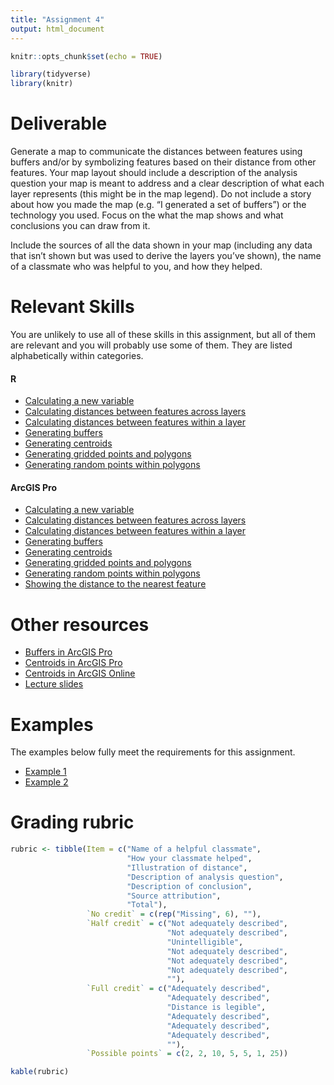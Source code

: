 ```yaml
---
title: "Assignment 4"
output: html_document
---
```


```r
knitr::opts_chunk$set(echo = TRUE)

library(tidyverse)
library(knitr)
```

# Deliverable

Generate a map to communicate the distances between features
using buffers and/or by symbolizing features based on 
their distance from other features. Your map layout should 
include a description of the analysis question your
map is meant to address and a clear description of what each 
layer represents (this might be in the map legend). Do not 
include a story about how you made the map (e.g. "I generated 
a set of buffers") or the technology you used. Focus on the 
what the map shows and what conclusions you can draw from it.

Include the sources of all the data shown
in your map (including any data that isn't shown but was 
used to derive the layers you've shown), the name of a
classmate who was helpful to you, and how they helped.

# Relevant Skills

You are unlikely to use all of these skills in this 
assignment, but all of them are relevant and you will 
probably use some of them. They are listed alphabetically
within categories.

#### R

* [Calculating a new variable](https://c-voulgaris.github.io/VIS-2128-F22/a4-files/skill-mutate.html){target="_blank"}
* [Calculating distances between features across layers](https://c-voulgaris.github.io/VIS-2128-F22/a4-files/skill-distance-two-layers.html){target="_blank"}
* [Calculating distances between features within a layer](https://c-voulgaris.github.io/VIS-2128-F22/a4-files/skill-distance-one-layer.html){target="_blank"}
* [Generating buffers](https://c-voulgaris.github.io/VIS-2128-F22/a4-files/skill-buffer.html){target="_blank"}
* [Generating centroids](https://c-voulgaris.github.io/VIS-2128-F22/a4-files/skill-centroids.html){target="_blank"}
* [Generating gridded points and polygons](https://c-voulgaris.github.io/VIS-2128-F22/a4-files/skill-grid.html){target="_blank"}
* [Generating random points within polygons](https://c-voulgaris.github.io/VIS-2128-F22/a4-files/skill-sampling.html){target="_blank"}

#### ArcGIS Pro

* [Calculating a new variable](https://harvard.zoom.us/rec/share/wGScHgVOsztdlD-hBmu05iLR0B3mZRKxNjNuheWWVDmDz0oOB5S6VDWFtJzyNMhY.fX9EVIFdumWMkHCS?startTime=1663881693000){target="_blank"}
* [Calculating distances between features across layers](https://harvard.zoom.us/rec/play/GwmFyXi-5sEKxo25Yo5wzQ-il93xIOHlWQccrvFFSfbOkWIQQEmsroDJfxJOXsNErvGJmVHWL3kmACbs.RQ_enRL9tcZ_W2qb?startTime=1663794796000&_x_zm_rtaid=BZCASwm8RG6mI7xojF6nuA.1663857126182.e997a72150de73757944b7a3189fee65&_x_zm_rhtaid=126){target="_blank"}
* [Calculating distances between features within a layer](https://harvard.zoom.us/rec/share/eKZ0BkCHnc6KPL5uH5SmX01oZR6kWBPgxy1bv3j0LM6dIPKm8f2Pr3msXiCTL4TI.2WTxOZ1-Dyh1mpT0?startTime=1663884404000){target="_blank"}
* [Generating buffers](https://harvard.zoom.us/rec/play/Mbbu93pY57oY0qzFf2jzfx7-C-ECyjPbqDFAJ-8zFIQNy9_Pew2qygR444qucisMFcBuiVn3_dzvrnhw.7X5Li2NMMDsxs0Kx?startTime=1663783371000&_x_zm_rtaid=BZCASwm8RG6mI7xojF6nuA.1663857126182.e997a72150de73757944b7a3189fee65&_x_zm_rhtaid=126){target="_blank"}
* [Generating centroids](https://harvard.zoom.us/rec/share/EC3Uvs7NJn4bEABNkBl-pc-mVOljx-WYSsLfTsrFlOeXvZFtTAEiMoigYSl3ibA.JKFaSSZK2h4Ag8pp?startTime=1663783660000){target="_blank"}
* [Generating gridded points and polygons](https://harvard.zoom.us/rec/share/wGScHgVOsztdlD-hBmu05iLR0B3mZRKxNjNuheWWVDmDz0oOB5S6VDWFtJzyNMhY.fX9EVIFdumWMkHCS?startTime=1663882776000){target="_blank"}
* [Generating random points within polygons](https://harvard.zoom.us/rec/play/O0d_PK2mEnGyiOOBoBgo1271NUNwG7-nD216SQDu84RowrEUyMYNWYrbpGnjo6fUknGVA8gWAgaOSYZO.VNwAcLbLuJRO5ROv?startTime=1663790320000&_x_zm_rtaid=BZCASwm8RG6mI7xojF6nuA.1663857126182.e997a72150de73757944b7a3189fee65&_x_zm_rhtaid=126){target="_blank"}
* [Showing the distance to the nearest feature](https://harvard.zoom.us/rec/share/eKZ0BkCHnc6KPL5uH5SmX01oZR6kWBPgxy1bv3j0LM6dIPKm8f2Pr3msXiCTL4TI.2WTxOZ1-Dyh1mpT0?startTime=1663885516000){target="_blank"}

# Other resources

* [Buffers in ArcGIS Pro](https://pro.arcgis.com/en/pro-app/latest/tool-reference/analysis/buffer.htm){target="_blank"}
* [Centroids in ArcGIS Pro](https://pro.arcgis.com/en/pro-app/2.9/tool-reference/data-management/feature-to-point.htm){target="_blank"}
* [Centroids in ArcGIS Online](https://doc.arcgis.com/en/arcgis-online/analyze/find-centroids.htm){target="_blank"}
* [Lecture slides](https://c-voulgaris.github.io/VIS-2128-F22/a4-files/distance-lecture.pdf){target="_blank"}

# Examples

The examples below fully meet the requirements for this assignment.

* [Example 1](https://c-voulgaris.github.io/VIS-2128-F22/a4-files/Examples/slo-trails.html){target="_blank"}
* [Example 2](https://c-voulgaris.github.io/VIS-2128-F22/a4-files/Examples/tornado-example.pdf){target="_blank"}

# Grading rubric

```r
rubric <- tibble(Item = c("Name of a helpful classmate",
                          "How your classmate helped",
                          "Illustration of distance",
                          "Description of analysis question",
                          "Description of conclusion",
                          "Source attribution",
                          "Total"),
                 `No credit` = c(rep("Missing", 6), ""),
                 `Half credit` = c("Not adequately described",
                                   "Not adequately described",
                                   "Unintelligible",
                                   "Not adequately described",
                                   "Not adequately described",
                                   "Not adequately described",
                                   ""),
                 `Full credit` = c("Adequately described",
                                   "Adequately described",
                                   "Distance is legible",
                                   "Adequately described",
                                   "Adequately described",
                                   "Adequately described", 
                                   ""),
                 `Possible points` = c(2, 2, 10, 5, 5, 1, 25))

kable(rubric)
```
